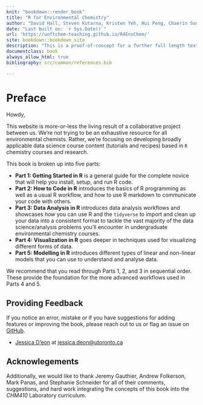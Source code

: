 ```yaml
--- 
knit: "bookdown::render_book"
title: "R for Environmental Chemistry"
author: "David Hall, Steven Kutarna, Kristen Yeh, Hui Peng, Chaerin Song, and Jessica D'eon"
date: "Last built on: `r Sys.Date()`"
url: 'https://uoftchem-teaching.github.io/R4EnvChem/'
site: bookdown::bookdown_site
description: "This is a proof-of-concept for a further full length textbook."
documentclass: book
always_allow_html: true
bibliography: src/common/references.bib

---
```


# Preface {-}

Howdy, 
  
This website is more-or-less the living result of a collaborative project between us. We're not trying to be an exhaustive resource for all environmental chemists. Rather, we're focusing on developing broadly applicable data science course content (tutorials and recipes) based in `R` chemistry courses and research. 

This book is broken up into five parts:

  - **Part 1: Getting Started in R** is a general guide for the complete novice that will help you install, setup, and run R code.
  - **Part 2: How to Code in R** introduces the basics of R programming as well as a usual R workflow, and how to use R markdown to communicate your code with others.
  - **Part 3: Data Analysis in R** introduces data analysis workflows and showcases *how* you can use R and the `tidyverse` to import and clean up your data into a consistent format to tackle the vast majority of the data science/analysis problems you'll encounter in undergraduate environmental chemistry courses.
  - **Part 4: Visualization in R** goes deeper in techniques used for visualizing different forms of data.
  - **Part 5: Modelling in R** introduces different types of linear and non-linear models that you can use to understand and analyse data.

We recommend that you read through Parts 1, 2, and 3 in sequential order. These provide the foundation for the more advanced workflows used in Parts 4 and 5.

## Providing Feedback {-}

If you notice an error, mistake or if you have suggestions for adding features or improving the book, please reach out to us or flag an issue on [GitHub](https://github.com/UofTChem-Teaching/R4EnvChem/issues).

  - [Jessica D'eon](https://www.chemistry.utoronto.ca/people/directories/all-faculty/jessica-deon) at [jessica.deon@utoronto.ca](jessica.deon@utoronto.ca)
  
## Acknowlegements {-}

Additionally, we would like to thank Jeremy Gauthier, Andrew Folkerson, Mark Panas, and Stephanie Schneider for all of their comments, suggestions, and hard work integrating the concepts of this book into the *CHM410* Laboratory curriculum. 
